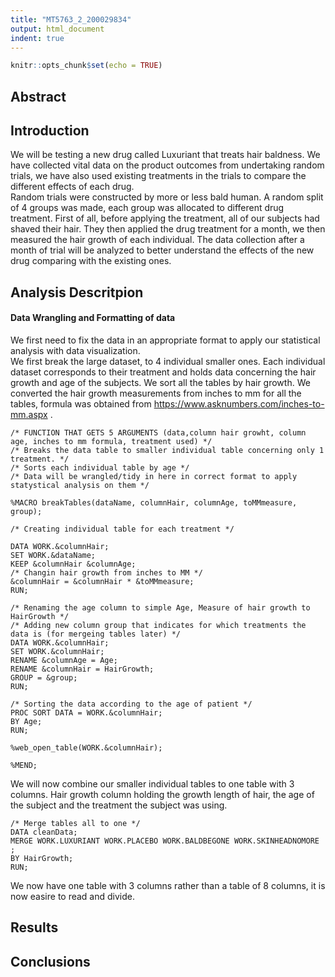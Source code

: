 ```yaml
---
title: "MT5763_2_200029834"
output: html_document
indent: true
---
```


```r
knitr::opts_chunk$set(echo = TRUE)
```

## Abstract
<!-- executive summary -->


## Introduction
<!-- describing the purpose of your investigation -->
We will be testing a new drug called Luxuriant that treats hair baldness. We have collected vital data on the product outcomes from undertaking random trials, we have also used existing treatments in the trials to compare the different effects of each drug. \
Random trials were constructed by more or less bald human. A random split of 4 groups was made, each group was allocated to different drug treatment. First of all, before applying the treatment, all of our subjects had shaved their hair. They then applied the drug treatment for a month, we then measured the hair growth of each individual. The data collection after a month of trial will be analyzed to better understand the effects of the new drug comparing with the existing ones. \

## Analysis Descritpion

#### Data Wrangling and Formatting of data
<!-- clear account of what you did statistically as well as the data wrangling,) and why -->
We first need to fix the data in an appropriate format to apply our statistical analysis with data visualization. \
We first break the large dataset, to 4 individual smaller ones. Each individual dataset corresponds to their treatment and holds data concerning the hair growth and age of the subjects. We sort all the tables by hair growth. We converted the hair growth measurements from inches to mm for all the tables, formula was obtained from [https://www.asknumbers.com/inches-to-mm.aspx](here) . \
```
/* FUNCTION THAT GETS 5 ARGUMENTS (data,column hair growht, column age, inches to mm formula, treatment used) */
/* Breaks the data table to smaller individual table concerning only 1 treatment. */
/* Sorts each individual table by age */
/* Data will be wrangled/tidy in here in correct format to apply statystical analysis on them */

%MACRO breakTables(dataName, columnHair, columnAge, toMMmeasure, group);

/* Creating individual table for each treatment */

DATA WORK.&columnHair;
SET WORK.&dataName;
KEEP &columnHair &columnAge;
/* Changin hair growth from inches to MM */
&columnHair = &columnHair * &toMMmeasure;
RUN;

/* Renaming the age column to simple Age, Measure of hair growth to HairGrowth */
/* Adding new column group that indicates for which treatments the data is (for mergeing tables later) */
DATA WORK.&columnHair;
SET WORK.&columnHair;
RENAME &columnAge = Age;
RENAME &columnHair = HairGrowth;
GROUP = &group;
RUN;

/* Sorting the data according to the age of patient */
PROC SORT DATA = WORK.&columnHair;
BY Age;
RUN;

%web_open_table(WORK.&columnHair);

%MEND;
```

We will now combine our smaller individual tables to one table with 3 columns. Hair growth column holding the growth length of hair, the age of the subject and the treatment the subject was using. \
```
/* Merge tables all to one */
DATA cleanData;
MERGE WORK.LUXURIANT WORK.PLACEBO WORK.BALDBEGONE WORK.SKINHEADNOMORE ;
BY HairGrowth;
RUN;
```
We now have one table with 3 columns rather than a table of 8 columns, it is now easire to read and divide. \





## Results
<!-- results clearly explained and presented (includes data visualisation-->




## Conclusions
<!-- conclusions along with criticisms of the design if any -->


